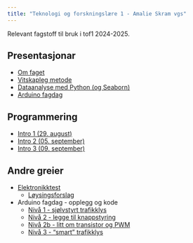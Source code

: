 ```yaml
---
title: "Teknologi og forskningslære 1 - Amalie Skram vgs"
---
```


Relevant fagstoff til bruk i tof1 2024-2025. 

## Presentasjonar

- [Om faget](/presentasjonar/intro-tof.html)
- [Vitskapleg metode](/presentasjonar/vitskaplegmetode.html)
- [Dataanalyse med Python (og Seaborn)](/presentasjonar/vassforbruk-analyse.html)
- [Arduino fagdag](/presentasjonar/arduino-fagdag.html)

## Programmering

- [Intro 1 (29. august)](/intro1-python.ipynb)
- [Intro 2 (05. september)](/intro2-python.ipynb)
- [Intro 3 (09. september)](/intro3-python.ipynb)

## Andre greier
- [Elektronikktest](elektronikktest.html)
    - [Løysingsforslag](elektronikktest%20lf.html)
- Arduino fagdag - opplegg og kode
    - [Nivå 1 - sjølvstyrt trafikklys](ard1.qmd)
    - [Nivå 2 - legge til knappstyring](ard2.qmd)
    - [Nivå 2b - litt om transistor og PWM](ard2b.qmd)
    - [Nivå 3 - "smart" trafikklys](ard3.qmd)
